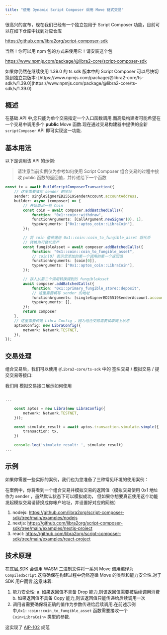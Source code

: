 ```yaml
---
title: "使用 Dynamic Script Composer 调用 Move 链式交易"
---
```



<Aside type="tip">
  很高兴的宣布，现在我们已经有一个独立包用于 Script Composer 功能，目前可以在如下仓库中找到对应仓库

  https://github.com/libra2org/script-composer-sdk

  当然！你可以用 npm 包的方式来使用它！请安装这个包

  https://www.npmjs.com/package/@libra2-core/script-composer-sdk
</Aside>

<Aside type="caution">
  如果你仍然在继续使用 1.39.0 的 ts sdk 版本中的 Script Composer 可以尽快切换到独立包版本:
  [https://www.npmjs.com/package/@libra2-core/ts-sdk/v/1.39.0](https://www.npmjs.com/package/@libra2-core/ts-sdk/v/1.39.0)
</Aside>

## 概述

在基础 API 中,您只能为单个交易指定一个入口函数调用.而高级构建者可能希望在一个交易中调用多个 **public** Move 函数.现在通过交易构建器中提供的全新 `scriptComposer` API 即可实现这一功能.

## 基本用法

以下是调用该 API 的示例:

> 请注意当前实例仅为参考如何使用 Script Composer 组合交易的过程中接收 public 函数的返回值，并传递给下一个函数

```typescript filename="example.ts"
const tx = await BuildScriptComposerTransaction({
    // 这里需要填写 sender 的地址
    sender: singleSignerED25519SenderAccount.accountAddress,
    builder: async (composer) => {
        // 开始取出一些 Coin
        const coin = await composer.addBatchedCalls({
            function: "0x1::coin::withdraw",
            functionArguments: [CallArgument.newSigner(0), 1],
            typeArguments: ["0x1::aptos_coin::LibraCoin"],
        });

        // 将 coin 值传递给 0x1::coin::coin_to_fungible_asset 将代币
        // 转换为可替代资产
        const fungibleAsset = await composer.addBatchedCalls({
            function: "0x1::coin::coin_to_fungible_asset",
            // coin[0] 表示您添加的第一个调用的第一个返回值
            functionArguments: [coin[0]],
            typeArguments: ["0x1::aptos_coin::LibraCoin"],
        });

        // 存入从第二个调用转换得到的 fungibleAsset
        await composer.addBatchedCalls({
            function: "0x1::primary_fungible_store::deposit",
            // 这里需要填写 sender 的地址
            functionArguments: [singleSignerED25519SenderAccount.accountAddress, fungibleAsset[0]],
            typeArguments: [],
        });
        return composer
    },
    // 这里需要传递 Libra Config ，因为组合交易需要读取链上状态
    aptosConfig: new LibraConfig({
        network: Network.TESTNET,
    }),
});
```

## 交易处理

组合交易后，我们可以使用 `@libra2-core/ts-sdk` 中的 签名交易 / 模拟交易 / 提交交易等接口:

我们用 模拟交易接口展示如何使用

```typescript filename="example.ts"

...

    const aptos = new Libra(new LibraConfig({
        network: Network.TESTNET,
    }));

    const simulate_result = await aptos.transaction.simulate.simple({
        transaction: tx,
    })

    console.log('simulate_result: ', simulate_result)
...

```

## 示例

如果你需要一些实际的案例，我们也为您准备了三种常见环境的使用案例：

在案例中，你将看到一个组合交易并模拟交易的返回值（模拟交易使用 0x1 地址作为 sender ，虽然默认状态下可以模拟成功，
但如果你想要真正使用这个功能发起模拟交易请替换成你帐户地址，并设置好对应的网络）

1. nodejs: https://github.com/libra2org/script-composer-sdk/tree/main/examples/nodejs
2. nextjs: https://github.com/libra2org/script-composer-sdk/tree/main/examples/nextjs-project
3. react: https://github.com/libra2org/script-composer-sdk/tree/main/examples/react-project

## 技术原理

在底层,SDK 会调用 WASM 二进制文件将一系列 Move 调用编译为 `CompiledScript`.这将确保在构建过程中仍然遵循 Move 的类型和能力安全性.对于 SDK 用户而言,这意味着:

1. 能力安全性:
   a. 如果返回值不具备 Drop 能力,则该返回值需要被后续调用消费
   b. 如果返回值不具备 Copy 能力,则该返回值只能传递给后续调用一次
2. 调用者需要确保将正确的值作为参数传递给后续调用.在前述示例中,`0x1::coin::coin_to_fungible_asset` 函数需要接收一个 `Coin<LibraCoin>` 类型的参数.

这实现了 [AIP-102](https://github.com/aptos-foundation/AIPs/blob/main/aips/aip-102.md) 规范
